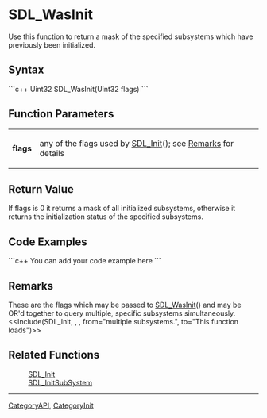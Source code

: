 <!-- pragma section-numbers off -->
<!-- pragma disable-camelcase -->

= SDL_WasInit =
Use this function to return a mask of the specified subsystems which have previously been initialized.


== Syntax ==
```c++
Uint32 SDL_WasInit(Uint32 flags)
```

== Function Parameters ==
{|
|'''flags'''
|any of the flags used by [[SDL_Init]](); see [[#flags|Remarks]] for details
|}

== Return Value ==
If flags is 0 it returns a mask of all initialized subsystems, otherwise it returns the initialization status of the specified subsystems.

== Code Examples ==
```c++
You can add your code example here
```

== Remarks ==
<span id="flags"></span>These are the flags which may be passed to [[SDL_WasInit]]() and may be OR'd together to query multiple, specific subsystems simultaneously. 
<<Include(SDL_Init, , , from="multiple subsystems.", to="This function loads")>>

== Related Functions ==
:[[SDL_Init]]
:[[SDL_InitSubSystem]]

----
[[CategoryAPI]], [[CategoryInit]]

